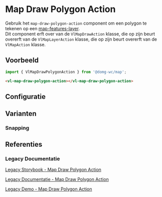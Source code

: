 
# Map Draw Polygon Action

<VluxMetaData id="map-action-draw-action-draw-polygon-action" />

Gebruik het `map-draw-polygon-action` component om een polygon te tekenen op een
[map-features-layer](/docs/map-layer-vector-layer-features-layer--map-features-layer-default).<br/>
Dit component erft over van de `VlMapDrawAction` klasse, die op zijn beurt overerft van de `VlMapLayerAction` klasse,
die op zijn beurt overerft van de `VlMapAction` klasse.


## Voorbeeld

```js
import { VlMapDrawPolygonAction } from '@domg-wc/map';
```

```html
<vl-map-draw-polygon-action></vl-map-draw-polygon-action>
```

<Canvas of={VlMapDrawPolygonActionStories.MapDrawPolygonActionDefault} />


## Configuratie

<ArgTypes of={VlMapDrawPolygonActionStories.MapDrawPolygonActionDefault} />


## Varianten

### Snapping

<Canvas of={VlMapDrawPolygonActionStories.MapDrawPolygonActionSnapping} />


## Referenties

### Legacy Documentatie

[Legacy Storybook - Map Draw Polygon Action](https://webcomponenten.omgeving.vlaanderen.be/storybook/?path=/docs/custom-elements-vl-map-vl-map-draw-polygon-action--default)

[Legacy Documentatie - Map Draw Polygon Action](https://webcomponenten.omgeving.vlaanderen.be/doc/VlMapDrawPolygonAction.html)

[Legacy Demo - Map Draw Polygon Action](https://webcomponenten.omgeving.vlaanderen.be/demo/vl-map-draw-actions.html)
